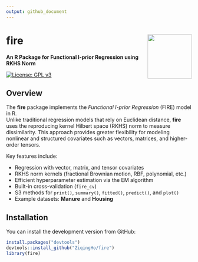 ```yaml
---
output: github_document
---
```


# fire <img src="man/figures/logo.png" align="right" height="120" />

**An R Package for Functional I-prior Regression using RKHS Norm**

[![License: GPL v3](https://img.shields.io/badge/License-GPLv3-blue.svg)](https://www.gnu.org/licenses/gpl-3.0)

## Overview

The **fire** package implements the *Functional I-prior Regression* (FIRE) model in R.  
Unlike traditional regression models that rely on Euclidean distance, **fire** uses the reproducing kernel Hilbert space (RKHS) norm to measure dissimilarity. This approach provides greater flexibility for modeling nonlinear and structured covariates such as vectors, matrices, and higher-order tensors.

Key features include:

- Regression with vector, matrix, and tensor covariates  
- RKHS norm kernels (fractional Brownian motion, RBF, polynomial, etc.)  
- Efficient hyperparameter estimation via the EM algorithm  
- Built-in cross-validation (`fire_cv`)  
- S3 methods for `print()`, `summary()`, `fitted()`, `predict()`, and `plot()`  
- Example datasets: **Manure** and **Housing**

## Installation

You can install the development version from GitHub:

```r
install.packages("devtools")
devtools::install_github("ZiqingHo/fire")
library(fire)
```
